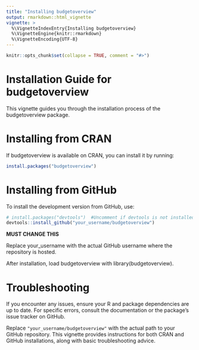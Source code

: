 ```yaml
---
title: "Installing budgetoverview"
output: rmarkdown::html_vignette
vignette: >
  %\VignetteIndexEntry{Installing budgetoverview}
  %\VignetteEngine{knitr::rmarkdown}
  %\VignetteEncoding{UTF-8}
---
```


```r
knitr::opts_chunk$set(collapse = TRUE, comment = "#>")
```

# Installation Guide for budgetoverview

This vignette guides you through the installation process of the budgetoverview package.

# Installing from CRAN

If budgetoverview is available on CRAN, you can install it by running:

```r
install.packages("budgetoverview")
```

# Installing from GitHub

To install the development version from GitHub, use:

```r
# install.packages("devtools")  #Uncomment if devtools is not installed
devtools::install_github("your_username/budgetoverview")
```

**MUST CHANGE THIS** 

Replace your_username with the actual GitHub username where the repository is hosted.

After installation, load budgetoverview with library(budgetoverview).

# Troubleshooting

If you encounter any issues, ensure your R and package dependencies are up to date. For specific errors, consult the documentation or the package's issue tracker on GitHub.

Replace `"your_username/budgetoverview"` with the actual path to your GitHub repository. This vignette provides instructions for both CRAN and GitHub installations, along with basic troubleshooting advice.
